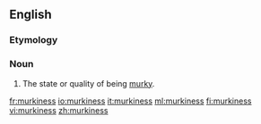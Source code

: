 ==English==

===Etymology===
{{suffix|murky|ness|lang=en}}

===Noun===
{{en-noun|-|es}}

# The state or quality of being [[murky]].

[[fr:murkiness]]
[[io:murkiness]]
[[it:murkiness]]
[[ml:murkiness]]
[[fi:murkiness]]
[[vi:murkiness]]
[[zh:murkiness]]